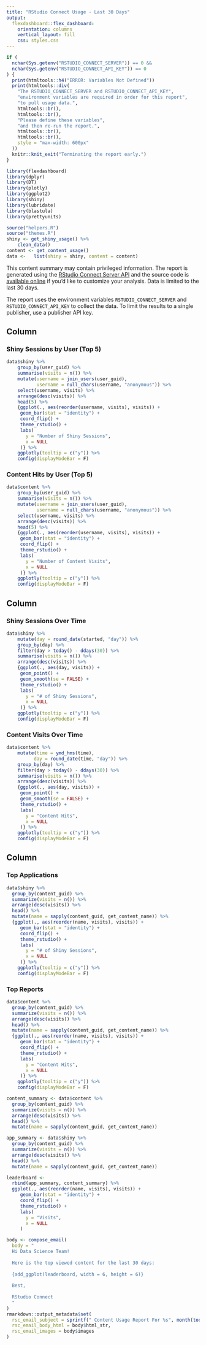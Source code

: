 ```yaml
---
title: "RStudio Connect Usage - Last 30 Days"
output: 
  flexdashboard::flex_dashboard:
    orientation: columns
    vertical_layout: fill
    css: styles.css
---
```

```r
if (
  nchar(Sys.getenv("RSTUDIO_CONNECT_SERVER")) == 0 &&
  nchar(Sys.getenv("RSTUDIO_CONNECT_API_KEY")) == 0
) {
  print(htmltools::h4("ERROR: Variables Not Defined"))
  print(htmltools::div(
    "The RSTUDIO_CONNECT_SERVER and RSTUDIO_CONNECT_API_KEY",
    "environment variables are required in order for this report",
    "to pull usage data.",
    htmltools::br(),
    htmltools::br(),
    "Please define these variables",
    "and then re-run the report.",
    htmltools::br(),
    htmltools::br(),
    style = "max-width: 600px"
  ))
  knitr::knit_exit("Terminating the report early.")
}
```

```r
library(flexdashboard)
library(dplyr)
library(DT)
library(plotly)
library(ggplot2)
library(shiny)
library(lubridate)
library(blastula)
library(prettyunits)

source("helpers.R")
source("themes.R")
shiny <- get_shiny_usage() %>% 
    clean_data()
content <- get_content_usage()
data <-   list(shiny = shiny, content = content)

```


This content summary may contain privileged information. The report is generated using the [RStudio Connect Server API](http://docs.rstudio.com/connect/api) and the source code is [available online](https://github.com/sol-eng/rsc-usage) if you'd like to customize your analysis. Data is limited to the last 30 days.

The report uses the environment variables `RSTUDIO_CONNECT_SERVER` and `RSTUDIO_CONNECT_API_KEY` to collect the data. To limit the results to a single publisher, use a publisher API key.

Column 
-----------------------------------------------------------------------

### Shiny Sessions by User (Top 5)

```r
data$shiny %>%
    group_by(user_guid) %>% 
    summarise(visits = n()) %>% 
    mutate(username = join_users(user_guid),
           username = null_chars(username, "anonymous")) %>% 
    select(username, visits) %>% 
    arrange(desc(visits)) %>% 
    head(5) %>% 
    {ggplot(., aes(reorder(username, visits), visits)) + 
     geom_bar(stat = "identity") +  
     coord_flip() + 
     theme_rstudio() + 
     labs(
       y = "Number of Shiny Sessions",
       x = NULL
     )} %>% 
    ggplotly(tooltip = c("y")) %>% 
    config(displayModeBar = F)
```

### Content Hits by User (Top 5)

```r
data$content %>%
    group_by(user_guid) %>% 
    summarise(visits = n()) %>% 
    mutate(username = join_users(user_guid),
           username = null_chars(username, "anonymous")) %>% 
    select(username, visits) %>% 
    arrange(desc(visits)) %>% 
    head(5) %>% 
    {ggplot(., aes(reorder(username, visits), visits)) + 
     geom_bar(stat = "identity") +  
     coord_flip() + 
     theme_rstudio() +
     labs(
       y = "Number of Content Visits",
       x = NULL
     )} %>% 
    ggplotly(tooltip = c("y")) %>% 
    config(displayModeBar = F)
```



Column 
-----------------------------------------------------------------------

### Shiny Sessions Over Time

```r
data$shiny %>%
    mutate(day = round_date(started, "day")) %>% 
    group_by(day) %>% 
    filter(day > today() - ddays(30)) %>% 
    summarise(visits = n()) %>% 
    arrange(desc(visits)) %>% 
    {ggplot(., aes(day, visits)) + 
     geom_point() +
     geom_smooth(se = FALSE) +
     theme_rstudio() + 
     labs(
       y = "# of Shiny Sessions",
       x = NULL
     )} %>% 
    ggplotly(tooltip = c("y")) %>% 
    config(displayModeBar = F)
```


### Content Visits Over Time

```r
data$content %>%
    mutate(time = ymd_hms(time),
          day = round_date(time, "day")) %>% 
    group_by(day) %>% 
    filter(day > today() - ddays(30)) %>% 
    summarise(visits = n()) %>% 
    arrange(desc(visits)) %>% 
    {ggplot(., aes(day, visits)) + 
     geom_point() +
     geom_smooth(se = FALSE) +
     theme_rstudio() + 
     labs(
       y = "Content Hits",
       x = NULL
     )} %>% 
    ggplotly(tooltip = c("y")) %>% 
    config(displayModeBar = F)
```

Column 
-----------------------------------------------------------------------

### Top Applications

```r
data$shiny %>% 
  group_by(content_guid) %>% 
  summarize(visits = n()) %>% 
  arrange(desc(visits)) %>% 
  head() %>% 
  mutate(name = sapply(content_guid, get_content_name)) %>% 
  {ggplot(., aes(reorder(name, visits), visits)) + 
     geom_bar(stat = "identity") +  
     coord_flip() + 
     theme_rstudio() + 
     labs(
       y = "# of Shiny Sessions",
       x = NULL
     )} %>% 
    ggplotly(tooltip = c("y")) %>% 
    config(displayModeBar = F)
```

### Top Reports 

```r
data$content %>% 
  group_by(content_guid) %>% 
  summarize(visits = n()) %>% 
  arrange(desc(visits)) %>% 
  head() %>% 
  mutate(name = sapply(content_guid, get_content_name)) %>% 
  {ggplot(., aes(reorder(name, visits), visits)) + 
     geom_bar(stat = "identity") +  
     coord_flip() + 
     theme_rstudio() + 
     labs(
       y = "Content Hits",
       x = NULL
     )} %>% 
    ggplotly(tooltip = c("y")) %>% 
    config(displayModeBar = F)
```


```r
content_summary <- data$content %>% 
  group_by(content_guid) %>% 
  summarize(visits = n()) %>% 
  arrange(desc(visits)) %>% 
  head() %>% 
  mutate(name = sapply(content_guid, get_content_name))

app_summary <- data$shiny %>% 
  group_by(content_guid) %>% 
  summarize(visits = n()) %>% 
  arrange(desc(visits)) %>% 
  head() %>% 
  mutate(name = sapply(content_guid, get_content_name))

leaderboard <- 
  rbind(app_summary, content_summary) %>% 
  ggplot(., aes(reorder(name, visits), visits)) + 
     geom_bar(stat = "identity") +  
     coord_flip() + 
     theme_rstudio() + 
     labs(
       y = "Visits",
       x = NULL
     )

body <- compose_email(
  body = "
  Hi Data Science Team!
  
  Here is the top viewed content for the last 30 days:
  
  {add_ggplot(leaderboard, width = 6, height = 6)}
  
  Best,
  
  RStudio Connect
  "
)
rmarkdown::output_metadata$set(
  rsc_email_subject = sprintf(" Content Usage Report For %s", month(today(), label = TRUE, abbr = FALSE)),
  rsc_email_body_html = body$html_str,
  rsc_email_images = body$images
)
```
